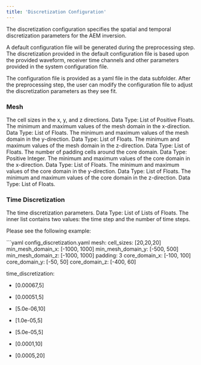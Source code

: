 ```yaml
---
title: 'Discretization Configuration'
---
```


The discretization configuration specifies the spatial and temporal discretization parameters for the AEM inversion. 

A default configuration file will be generated during the preprocessing step. The discretization provided in the default configuration file is based upon the provided waveform, receiver time channels and other parameters provided in the system configuration file.

The configuration file is provided as a yaml file in the data subfolder. After the preprocessing step, the user can modify the configuration file to adjust the discretization parameters as they see fit.

### Mesh

<AccordionGroup>
  <Accordion icon="rectangle-terminal" title="Cell Sizes (cell_sizes)">
    The cell sizes in the x, y, and z directions. Data Type: List of Positive Floats.
    </Accordion>
    <Accordion icon="rectangle-terminal" title="Minimum Mesh Domain X (min_mesh_domain_x)">
    The minimum and maximum values of the mesh domain in the x-direction. Data Type: List of Floats.
    </Accordion>
    <Accordion icon="rectangle-terminal" title="Minimum Mesh Domain Y (min_mesh_domain_y)">
    The minimum and maximum values of the mesh domain in the y-direction. Data Type: List of Floats.
    </Accordion>
    <Accordion icon="rectangle-terminal" title="Minimum Mesh Domain Z (min_mesh_domain_z)">
    The minimum and maximum values of the mesh domain in the z-direction. Data Type: List of Floats.
    </Accordion>
    <Accordion icon="rectangle-terminal" title="Padding (padding)">
    The number of padding cells around the core domain. Data Type: Positive Integer.
    </Accordion>
    <Accordion icon="rectangle-terminal" title="Core Domain X (core_domain_x)">
    The minimum and maximum values of the core domain in the x-direction. Data Type: List of Floats.
    </Accordion>
    <Accordion icon="rectangle-terminal" title="Core Domain Y (core_domain_y)">
    The minimum and maximum values of the core domain in the y-direction. Data Type: List of Floats.
    </Accordion>
    <Accordion icon="rectangle-terminal" title="Core Domain Z (core_domain_z)">
    The minimum and maximum values of the core domain in the z-direction. Data Type: List of Floats.
    </Accordion>
</AccordionGroup>

### Time Discretization

<AccordionGroup>
  <Accordion icon="rectangle-terminal" title="Time Discretization">
    The time discretization parameters. Data Type: List of Lists of Floats.
    The inner list contains two values: the time step and the number of time steps.
    </Accordion>    
</AccordionGroup>

Please see the following example: 

<Accordion title="Example Discretization Configuration File:">
  ```yaml config_discretization.yaml
  mesh: 
  cell_sizes: [20,20,20]
  min_mesh_domain_x: [-1000, 1000]
  min_mesh_domain_y: [-500, 500]
  min_mesh_domain_z: [-1000, 1000]
  padding: 3
  core_domain_x: [-100, 100]  
  core_domain_y: [-50, 50]
  core_domain_z: [-400, 60] 
  
time_discretization: 
- [0.00067,5]
- [0.00051,5]
- [5.0e-06,10]
- [1.0e-05,5]
- [5.0e-05,5]
- [0.0001,10]
- [0.0005,20]

  ```
</Accordion>